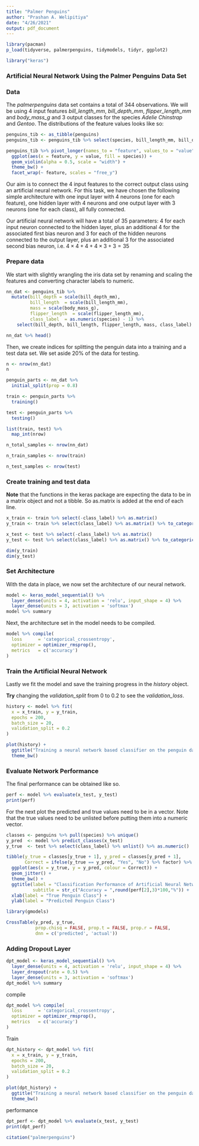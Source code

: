 ```yaml
---
title: "Palmer Penguins"
author: "Prashan A. Welipitiya"
date: "4/26/2021"
output: pdf_document
---
```


```r
library(pacman)
p_load(tidyverse, palmerpenguins, tidymodels, tidyr, ggplot2)
```

```r
library("keras")
```


### Artificial Neural Network Using the Palmer Penguins Data Set

### Data

The *palmerpenguins* data set contains a total of 344 observations. We will be using 4 input features *bill_length_mm*, *bill_depth_mm*, *flipper_length_mm* and *body_mass_g* and 3 output classes for the species *Adelie* *Chinstrap* and *Gentoo*. The distributions of the feature values looks like so:

```r
penguins_tib <- as_tibble(penguins)
penguins_tib <- penguins_tib %>% select(species, bill_length_mm, bill_depth_mm, flipper_length_mm, body_mass_g) %>% drop_na()
```

```r
penguins_tib %>% pivot_longer(names_to = "feature", values_to = "value", -species) %>%
  ggplot(aes(x = feature, y = value, fill = species)) +
  geom_violin(alpha = 0.5, scale = "width") +
  theme_bw() + 
  facet_wrap(~ feature, scales = "free_y")
```

Our aim is to connect the 4 input features to the correct output class using an artificial neural network. For this task, we have chosen the following simple architecture with one input layer with 4 neurons (one for each feature), one hidden layer with 4 neurons and one output layer with 3 neurons (one for each class), all fully connected.


Our artificial neural network will have a total of 35 parameters: 4 for each input neuron connected to the hidden layer, plus an additional 4 for the associated first bias neuron and 3 for each of the hidden neurons connected to the output layer, plus an additional 3 for the associated second bias neuron, i.e. $4 \times 4 + 4 + 4 \times 3 + 3=35$

### Prepare data

We start with slightly wrangling the iris data set by renaming and scaling the features and converting character labels to numeric.

```r
nn_dat <- penguins_tib %>%
  mutate(bill_depth = scale(bill_depth_mm),
         bill_length  = scale(bill_length_mm),
         mass = scale(body_mass_g),
         flipper_length  = scale(flipper_length_mm),          
         class_label  = as.numeric(species) - 1) %>% 
    select(bill_depth, bill_length, flipper_length, mass, class_label)

nn_dat %>% head()
```

Then, we create indices for splitting the penguin data into a training and a test data set. We set aside 20% of the data for testing.

```r
n <- nrow(nn_dat)
n

penguin_parts <- nn_dat %>%
  initial_split(prop = 0.8)

train <- penguin_parts %>%
  training()

test <- penguin_parts %>%
  testing()

list(train, test) %>%
  map_int(nrow)
```

```r

n_total_samples <- nrow(nn_dat)

n_train_samples <- nrow(train)

n_test_samples <- nrow(test)

```

### Create training and test data

**Note** that the functions in the keras package are expecting the data to be in a matrix object and not a tibble.  So as.matrix is added at the end of each line.

```r
x_train <- train %>% select(-class_label) %>% as.matrix()
y_train <- train %>% select(class_label) %>% as.matrix() %>% to_categorical()

x_test <- test %>% select(-class_label) %>% as.matrix()
y_test <- test %>% select(class_label) %>% as.matrix() %>% to_categorical() 

dim(y_train)
dim(y_test)
```

### Set Architecture

With the data in place, we now set the architecture of our neural network.

```r
model <- keras_model_sequential() %>%
  layer_dense(units = 4, activation = 'relu', input_shape = 4) %>% 
  layer_dense(units = 3, activation = 'softmax')
model %>% summary
```

Next, the architecture set in the model needs to be compiled.

```r
model %>% compile(
  loss      = 'categorical_crossentropy',
  optimizer = optimizer_rmsprop(),
  metrics   = c('accuracy')
)
```

### Train the Artificial Neural Network

Lastly we fit the model and save the training progress in the *history* object.

**Try** changing the *validation_split* from 0 to 0.2 to see the *validation_loss*.


```r
history <- model %>% fit(
  x = x_train, y = y_train,
  epochs = 200,
  batch_size = 20,
  validation_split = 0.2
)

plot(history) +
  ggtitle("Training a neural network based classifier on the penguin data set") +
  theme_bw()
```

### Evaluate Network Performance

The final performance can be obtained like so.

```r
perf <- model %>% evaluate(x_test, y_test)
print(perf)
```

For the next plot the predicted and true values need to be in a vector.  Note that the true values need to be unlisted before putting them into a numeric vector. 

```r
classes <- penguins %>% pull(species) %>% unique()
y_pred  <- model %>% predict_classes(x_test)
y_true  <- test %>% select(class_label) %>% unlist() %>% as.numeric()

tibble(y_true = classes[y_true + 1], y_pred = classes[y_pred + 1],
       Correct = ifelse(y_true == y_pred, "Yes", "No") %>% factor) %>% 
  ggplot(aes(x = y_true, y = y_pred, colour = Correct)) +
  geom_jitter() +
  theme_bw() +
  ggtitle(label = "Classification Performance of Artificial Neural Network",
          subtitle = str_c("Accuracy = ",round(perf[2],3)*100,"%")) +
  xlab(label = "True Penguin Class") +
  ylab(label = "Predicted Penguin Class")
```


```r
library(gmodels)

CrossTable(y_pred, y_true,
           prop.chisq = FALSE, prop.t = FALSE, prop.r = FALSE,
           dnn = c('predicted', 'actual'))

```

### Adding Dropout Layer

```r
dpt_model <- keras_model_sequential() %>%
  layer_dense(units = 4, activation = 'relu', input_shape = 4) %>%
  layer_dropout(rate = 0.5) %>% 
  layer_dense(units = 3, activation = 'softmax')
dpt_model %>% summary
```

compile

```r
dpt_model %>% compile(
  loss      = 'categorical_crossentropy',
  optimizer = optimizer_rmsprop(),
  metrics   = c('accuracy')
)
```

Train

```r
dpt_history <- dpt_model %>% fit(
  x = x_train, y = y_train,
  epochs = 200,
  batch_size = 20,
  validation_split = 0.2
)

plot(dpt_history) +
  ggtitle("Training a neural network based classifier on the penguin data set with dropout") +
  theme_bw()
```


performance

```r
dpt_perf <- dpt_model %>% evaluate(x_test, y_test)
print(dpt_perf)
```





```r
citation("palmerpenguins")
```




